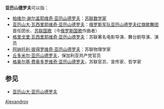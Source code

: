 '''亚历山德罗夫'''可以指：
*[[帕维尔·亚历山德罗夫|帕维尔·谢尔盖耶维奇·亚历山德罗夫]]：[[苏联|苏联]][[数学家|数学家]]
*[[亚历山大·瓦西里耶维奇·亚历山德罗夫|亚历山大·瓦西里耶维奇·亚历山德罗夫]]：[[俄罗斯军队亚历山德罗夫红旗歌舞团|俄罗斯军队亚历山德罗夫红旗歌舞团]]首任团长、[[苏联国歌|苏联国歌]]（今[[俄罗斯国歌|俄罗斯国歌]]作曲者）
*[[格里戈里·瓦西里耶维奇·亚历山德罗夫|格里戈里·瓦西里耶维奇·亚历山德罗夫]]：苏联著名电影导演、舞台剧导演、演员
*[[阿纳托利·彼得罗维奇·亚历山德罗夫|阿纳托利·彼得罗维奇·亚历山德罗夫]]：苏联物理学家
*[[丘多米尔·亚历山德罗夫|丘多米尔·亚历山德罗夫]]，保加利亚共产党官员
*[[格奥尔基·费奥多罗维奇·亚历山德罗夫|格奥尔基·费奥多罗维奇·亚历山德罗夫]]，苏联官员、宣传家、哲学家
==参见==
*[[亚历山大·亚历山德罗夫|亚历山大·亚历山德罗夫]]

{{Disambiguation|Alexandrov|Cat=六字姓氏消歧义}}
[[Category:俄语姓氏|Alexandrov]]